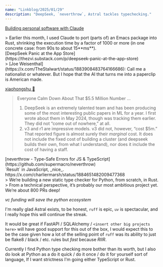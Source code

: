 ```yaml
---
name: "Linkblog/2025/01/29"
description: "DeepSeek, `neverthrow`, Astral tackles typechecking."
---
```


[Building personal software with Claude](https://blog.nelhage.com/post/personal-software-with-claude/)

<div class="ml-[calc(1*1rem)] mb-8">
> Earlier this month, I used Claude to port (parts of) an Emacs package into Rust, shrinking the execution time by a factor of 1000 or more (in one concrete case: from 90s to about 15**ms**).

</div>
[DeepSeek Panic at the App Store](https://thezvi.substack.com/p/deepseek-panic-at-the-app-store)

<div class="ml-[calc(1*1rem)] mb-8">
> [Joe Weisenthal](https://x.com/TheStalwart/status/1883908483764166686): Call me a nationalist or whatever. But I hope that the AI that turns me into a paperclip is American made.

[xiaohongshu 💸](https://knowyourmeme.com/memes/fiveish-yap-dollar)

> Everyone Calm Down About That $5.5 Million Number
> ...
> 1. DeepSeek is an extremely talented team and has been producing some of the most interesting public papers in ML for a year. I first wrote about them in May 2024, though was tracking them earlier. They did not “come out of nowhere,” at all.
> 2. v3 and r1 are impressive models. v3 did not, however, “cost $5m.” That reported figure is almost surely their *marginal* cost. It does not include the fixed cost of building a cluster (and deepseek builds their own, from what I understand), nor does it include the cost of having a staff.

</div>
[neverthrow - Type-Safe Errors for JS & TypeScript](https://github.com/supermacro/neverthrow)

<div class="ml-[calc(1*1rem)] mb-8">
`Result` in JavaScript, _nice_.

</div>
https://x.com/charliermarsh/status/1884651482009477368

<div class="ml-[calc(1*1rem)] mb-8">
> We’re building a new static type checker for Python, from scratch, in Rust.
> From a technical perspective, it’s probably our most ambitious project yet. We’re about 800 PRs deep!

_vc funding will save the python ecosystem_

I'm really glad Astral exists, to be honest, `ruff` is epic, `uv` is spectacular, and I really hope this will continue the streak.

It would be great if FastAPI / SQLAlchemy / `<insert other big projects here>` will have good support for this out of the box, I would expect this to be the case given how a lot of the selling point of `ruff` was its ability to just be flake8 / black / etc. rules but _fast_ because _RIIR_.

Currently I find Python type checking more bother than its worth, but I also do look at Python as a do it quick / do it once / do it for yourself sort of language, If I want strictness I'm going either TypeScript or Rust.

</div>
